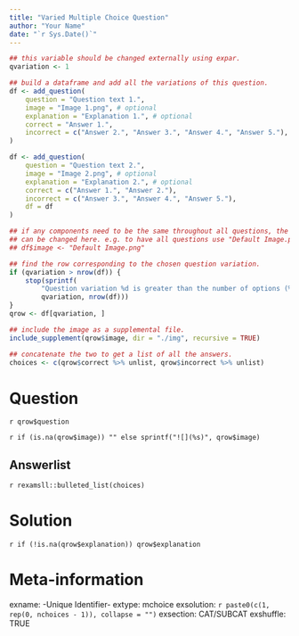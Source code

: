 ```yaml
---
title: "Varied Multiple Choice Question"
author: "Your Name"
date: "`r Sys.Date()`"
---
```



```r
## this variable should be changed externally using expar.
qvariation <- 1

## build a dataframe and add all the variations of this question.
df <- add_question(
    question = "Question text 1.",
    image = "Image 1.png", # optional
    explanation = "Explanation 1.", # optional
    correct = "Answer 1.",
    incorrect = c("Answer 2.", "Answer 3.", "Answer 4.", "Answer 5."),
)

df <- add_question(
    question = "Question text 2.",
    image = "Image 2.png", # optional
    explanation = "Explanation 2.", # optional
    correct = c("Answer 1.", "Answer 2."),
    incorrect = c("Answer 3.", "Answer 4.", "Answer 5."),
    df = df
)

## if any components need to be the same throughout all questions, the column
## can be changed here. e.g. to have all questions use "Default Image.png":
## df$image <- "Default Image.png"

## find the row corresponding to the chosen question variation.
if (qvariation > nrow(df)) {
    stop(sprintf(
        "Question variation %d is greater than the number of options (%d).",
        qvariation, nrow(df)))
}
qrow <- df[qvariation, ]

## include the image as a supplemental file.
include_supplement(qrow$image, dir = "./img", recursive = TRUE)

## concatenate the two to get a list of all the answers.
choices <- c(qrow$correct %>% unlist, qrow$incorrect %>% unlist)
```


Question
========

`r qrow$question`

`r if (is.na(qrow$image)) "" else sprintf("![](%s)", qrow$image)`

Answerlist
----------

`r rexamsll::bulleted_list(choices)`


Solution
========

`r if (!is.na(qrow$explanation)) qrow$explanation`


Meta-information
================
exname: -Unique Identifier-
extype: mchoice
exsolution: `r paste0(c(1, rep(0, nchoices - 1)), collapse = "")`
exsection: CAT/SUBCAT
exshuffle: TRUE
